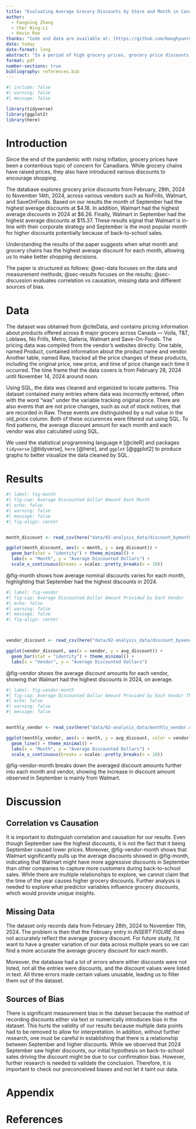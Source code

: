 ```yaml
---
title: "Evaluating Average Grocery Discounts by Store and Month in Canada in 2024"
author: 
  - Fangning Zhang
  - Cher Ning-Li
  - Kevin Roe
thanks: "Code and data are available at: [https://github.com/Kanghyunroe/grocery_discount](https://github.com/Kanghyunroe/grocery_discount)."
date: today
date-format: long
abstract: "In a period of high grocery prices, grocery price discounts have helped lower costs of living for Canadians. The paper evaluates average grocery discounts by store and month and found that the highest average discounts occured in September and at Walmart at $15.37. The results of the paper informs shoppers' spending patterns to find the best deal across different grocers."
format: pdf
number-sections: true
bibliography: references.bib
---
```


```r
#| include: false
#| warning: false
#| message: false

library(tidyverse)
library(ggplot2)
library(here)
```

# Introduction

Since the end of the pandemic with rising inflation, grocery prices have been a contentious topic of concern for Canadians. While grocery chains have raised prices, they also have introduced various discounts to encourage shopping. 

The database explores grocery price discounts from February, 28th, 2024 to November 14th, 2024, across various vendors such as NoFrills, Walmart, and SaveOnFoods. Based on our results the month of September had the highest average discounts at \$4.18. In addition, Walmart had the highest average discounts in 2024 at \$6.26. Finally, Walmart in September had the highest average discounts at \$15.37. These results signal that Walmart is in-line with their corporate strategy and September is the most popular month for higher discounts potentially because of back-to-school sales. 

Understanding the results of the paper suggests when what month and grocery chains has the highest average discount for each month, allowing us to make better shopping decisions. 

The paper is structured as follows: @sec-data focuses on the data and measurement methods; @sec-results focuses on the results; @sec-discussion evaluates correlation vs causation, missing data and different sources of bias. 



# Data {#sec-data}

The dataset was obtained from @citeData, and contains pricing information about products offered across 8 major grocers across Canada — Voila, T&T, Loblaws, No Frills, Metro, Galleria, Walmart and Save-On-Foods. The pricing data was compiled from the vendor's websites directly. One table, named Product, contained information about the product name and vendor. Another table, named Raw, tracked all the price changes of these products, including the original price, new price, and time of price change each time it occurred. The time frame that the data covers is from February 28, 2024 until November 14, 2024 around noon. 

Using SQL, the data was cleaned and organized to locate patterns. This dataset contained many entries where data was incorrectly entered, often with the word "was" under the variable tracking original price. There are also events that are not price changes, such as out of stock notices, that are recorded in Raw. These events are distinguished by a null value in the old_price column. Both of these occurences were filtered out using SQL. To find patterns, the average discount amount for each month and each vendor was also calculated using SQL.

We used the statistical programming language `R` [@citeR] and packages `tidyverse` [@tidyverse], `here` [@here], and `ggplot` [@ggplot2] to produce graphs to better visualize the data cleaned by SQL.

# Results {#sec-results}

```r
#| label: fig-month
#| fig-cap: Average Discounted Dollar Amount Each Month
#| echo: false
#| warning: false
#| message: false
#| fig-align: center


month_discount <- read_csv(here("data/02-analysis_data/discount_bymonth.csv"), show_col_types = FALSE)

ggplot(month_discount, aes(x = month, y = avg_discount)) + 
  geom_bar(stat = "identity") + theme_minimal() + 
  labs(x = "Month", y = "Average Discounted Dollars") +
  scale_x_continuous(breaks = scales::pretty_breaks(n = 10))
```

@fig-month shows how average nominal discounts varies for each month, highlighting that September had the highest discounts in 2024. 

```r
#| label: fig-vendor
#| fig-cap: Average Discounted Dollar Amount Provided by Each Vendor
#| echo: false
#| warning: false
#| message: false
#| fig-align: center



vendor_discount <- read_csv(here("data/02-analysis_data/discount_byvendors.csv"), show_col_types = FALSE)

ggplot(vendor_discount, aes(x = vendor, y = avg_discount)) + 
  geom_bar(stat = "identity") + theme_minimal() + 
  labs(x = "Vendor", y = "Average Discounted Dollars")
```

@fig-vendor shows the average discount amounts for each vendor, showing that Walmart had the highest discounts in 2024, on average. 

```r
#| label: fig-vendor-month
#| fig-cap: Average Discounted Dollar Amount Provided by Each Vendor Thoughout the Months
#| echo: false
#| warning: false
#| message: false


monthly_vendor <- read_csv(here("data/02-analysis_data/monthly_vendor.csv"), show_col_types = FALSE)

ggplot(monthly_vendor, aes(x = month, y = avg_discount, color = vendor)) + 
  geom_line() + theme_minimal() + 
  labs(x = "Month", y = "Average Discounted Dollars") +
  scale_x_continuous(breaks = scales::pretty_breaks(n = 10))
```

@fig-vendor-month breaks down the averaged discount amounts further into each month and vendor, showing the increase in discount amount observed in September is mainly from Walmart.


# Discussion {#sec-discussion}

## Correlation vs Causation {#sec-discussion-correlation-and-causation}

It is important to distinguish correlation and causation for our results. Even though September saw the highest discounts, it is not the fact that it being September caused lower prices. Moreover, @fig-vendor-month shows that Walmart significantly pulls up the average discounts showed in @fig-month, indicating that Walmart might have more aggressive discounts in September than other companies to capture more customers during back-to-school sales. While there are multiple relationships to explore, we cannot claim that the time of the year causes higher grocery discounts. Further analysis is needed to explore what predictor variables influence grocery discounts, which would provide unique insights. 

## Missing Data {#sec-discussion-missing-data}

The dataset only records data from February 28th, 2024 to November 11th, 2024. The problem is then that the February entry in *iNSERT FIGURE* does not accurately reflect the average grocery discount. For future study, I'd want to have a greater variation of our data across multiple years so we can find a more accurate the average grocery discount for each month. 

Moreover, the database had a lot of errors where either discounts were not listed, not all the entries were discounts, and the discount values were listed in text. All three errors made certain values unusable, leading us to filter them out of the dataset. 

## Sources of Bias {#sec-discussion-bias} 

There is significant measurement bias in the dataset because the method of recording discounts either via text or numerically introduces bias in the dataset. This hurts the validity of our results because multiple data points had to be removed to allow for interpretation. In addition, without further research, one must be careful in establishing that there is a relationship between September and higher discounts. While we observed that 2024 September saw higher discounts, our initial hypothesis on back-to-school sales driving the discount might be due to our confirmation bias. However, further research is needed to validate the conclusion. Therefore, it is important to check our preconceived biases and not let it taint our data.

\newpage

\appendixW

# Appendix {-}

\newpage


# References


